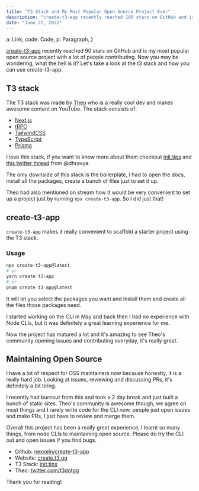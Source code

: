 ```yaml
---
title: "T3 Stack and My Most Popular Open Source Project Ever"
description: "create-t3-app recently reached 100 stars on GitHub and is my most popular open source project. Learn more about it!"
date: "June 27, 2022"
---
```



  a: Link,
  code: Code,
  p: Paragraph,
}

[create-t3-app](https://github.com/nexxeln/create-t3-app) recently reached 90 stars on GitHub and is my most popular open source project with a lot of people contributing. Now you may be wondering, what the hell is it? Let's take a look at the t3 stack and how you can use create-t3-app.

## T3 stack

The T3 stack was made by [Theo](https://www.youtube.com/c/TheoBrowne1017) who is a really cool dev and makes awesome content on YouTube. The stack consists of:

- [Next.js](https://nextjs.org)
- [tRPC](https://trpc.io)
- [TailwindCSS](https://tailwindcss.com)
- [TypeScript](https://typescriptlang.org)
- [Prisma](https://prisma.io)

I love this stack, if you want to know more about them checkout [init.tips](https://init.tips) and [this twitter thread](https://twitter.com/DhravyaShah/status/1540589276810711040) from @dhravya.

The only downside of this stack is the boilerplate, I had to open the docs, install all the packages, create a bunch of files just to set it up.

Theo had also mentioned on stream how it would be very convenient to set up a project just by running `npx create-t3-app`. So I did just that!

## create-t3-app

`create-t3-app` makes it really convenient to scaffold a starter project using the T3 stack.

### Usage

```bash
npx create-t3-app@latest
# or
yarn create t3-app
# or
pnpm create t3-app@latest
```

It will let you select the packages you want and install them and create all the files those packages need.

I started working on the CLI in May and back then I had no experience with Node CLIs, but it was definitely a great learning experience for me.

Now the project has matured a lot and it's amazing to see Theo's community opening issues and contributing everyday, it's really great.

## Maintaining Open Source

I have a lot of respect for OSS maintainers now because honestly, it is a really hard job. Looking at issues, reviewing and discussing PRs, it's definitely a bit tiring.

I recently had burnout from this and took a 2 day break and just built a bunch of static sites. Theo's community is awesome though, we agree on most things and I rarely write code for the CLI now, people just open issues and make PRs, I just have to review and merge them.

Overall this project has been a really great experience, I learnt so many things, from node CLIs to maintaining open source. Please do try the CLI out and open issues if you find bugs.

- Github: [nexxeln/create-t3-app](https://github.com/nexxeln/create-t3-app)
- Website: [create.t3.gg](https://create.t3.gg)
- T3 Stack: [init.tips](https://init.tips)
- Theo: [twitter.com/t3dotgg](https://twitter.com/t3dotgg)

Thank you for reading!
